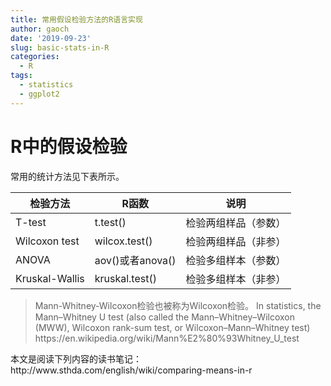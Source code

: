 ```yaml
---
title: 常用假设检验方法的R语言实现
author: gaoch
date: '2019-09-23'
slug: basic-stats-in-R
categories:
  - R
tags:
  - statistics
  - ggplot2
---
```


# R中的假设检验

常用的统计方法见下表所示。

检验方法 | R函数 | 说明
---------| ----- | ----
T-test   | t.test() | 检验两组样品（参数）
Wilcoxon test | wilcox.test() | 检验两组样品（非参）
ANOVA    | aov()或者anova() | 检验多组样本（参数）
Kruskal-Wallis | kruskal.test() | 检验多组样本（非参）


> Mann-Whitney-Wilcoxon检验也被称为Wilcoxon检验。
> In statistics, the Mann–Whitney U test (also called the Mann–Whitney–Wilcoxon (MWW), Wilcoxon rank-sum test, or Wilcoxon–Mann–Whitney test) 
> https://en.wikipedia.org/wiki/Mann%E2%80%93Whitney_U_test

本文是阅读下列内容的读书笔记：http://www.sthda.com/english/wiki/comparing-means-in-r

